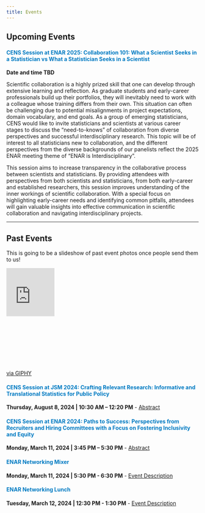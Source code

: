 ```yaml
---
title: Events
---
```


## Upcoming Events

::: {style="color: #007ac2;"}
#### CENS Session at ENAR 2025: Collaboration 101: What a Scientist Seeks in a Statistician vs What a Statistician Seeks in a Scientist
:::

**Date and time TBD**

Scientific collaboration is a highly prized skill that one can develop through extensive learning and reflection. As graduate students and early-career professionals build up their portfolios, they will inevitably need to work with a colleague whose training differs from their own. This situation can often be challenging due to potential misalignments in project expectations, domain vocabulary, and end goals. As a group of emerging statisticians, CENS would like to invite statisticians and scientists at various career stages to discuss the “need-to-knows” of collaboration from diverse perspectives and successful interdisciplinary research. This topic will be of interest to all statisticians new to collaboration, and the different perspectives from the diverse backgrounds of our panelists reflect the 2025 ENAR meeting theme of “ENAR is Interdisciplinary”.

This session aims to increase transparency in the collaborative process between scientists and statisticians. By providing attendees with perspectives from both scientists and statisticians, from both early-career and established researchers, this session improves understanding of the inner workings of scientific collaboration. With a special focus on highlighting early-career needs and identifying common pitfalls, attendees will gain valuable insights into effective communication in scientific collaboration and navigating interdisciplinary projects. 


------------------------------------------------------------------------

## Past Events

This is going to be a slideshow of past event photos once people send them to us!

<div style="width:50%;height:0;padding-bottom:50%;position:relative;"><iframe src="https://giphy.com/embed/vR1dPIYzQmkRzLZk2w" width="50%" height="50%" style="position:absolute" frameBorder="0" class="giphy-embed" allowFullScreen></iframe></div><p><a href="https://giphy.com/gifs/pudgypenguins-maintenance-under-construction-vR1dPIYzQmkRzLZk2w">via GIPHY</a></p>

::: {style="color: #007ac2;"}
#### CENS Session at JSM 2024: Crafting Relevant Research: Informative and Translational Statistics for Public Policy
:::

**Thursday, August 8, 2024 \| 10:30 AM -- 12:20 PM** - [Abstract](abstracts/jsm24.qmd)


::: {style="color: #007ac2;"}
#### CENS Session at ENAR 2024: Paths to Success: Perspectives from Recruiters and Hiring Committees with a Focus on Fostering Inclusivity and Equity
:::

**Monday, March 11, 2024 \| 3:45 PM -- 5:30 PM** - [Abstract](abstracts/enar24.qmd)

::: {style="color: #007ac2;"}
#### ENAR Networking Mixer
:::

**Monday, March 11, 2024 \| 5:30 PM - 6:30 PM** - [Event Description](abstracts/mixer.qmd)

::: {style="color: #007ac2;"}
#### ENAR Networking Lunch
:::

**Tuesday, March 12, 2024 \| 12:30 PM - 1:30 PM**  - [Event Description](abstracts/networking_lunch.qmd)



